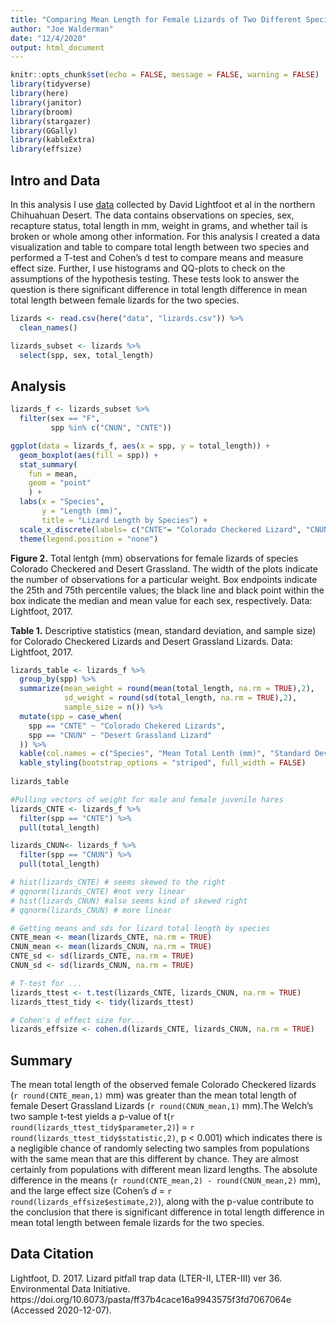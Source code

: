 ```yaml
---
title: "Comparing Mean Length for Female Lizards of Two Different Species"
author: "Joe Walderman"
date: "12/4/2020"
output: html_document
---
```


```r
knitr::opts_chunk$set(echo = FALSE, message = FALSE, warning = FALSE)
library(tidyverse)
library(here)
library(janitor)
library(broom)
library(stargazer)
library(GGally)
library(kableExtra)
library(effsize)
```

## Intro and Data

In this analysis I use [data](https://doi.org/10.6073/pasta/ff37b4cace16a9943575f3fd7067064e) collected by David Lightfoot et al in the northern Chihuahuan Desert. The data contains observations on species, sex, recapture status, total length in mm, weight in grams, and whether tail is broken or whole among other information. For this analysis I created a data visualization and table to compare total length between two species and performed a T-test and Cohen's d test to compare means and measure effect size. Further, I use histograms and QQ-plots to check on the assumptions of the hypothesis testing. These tests look to answer the question is there significant difference in total length difference in mean total length between female lizards for the two species.

```r
lizards <- read.csv(here("data", "lizards.csv")) %>% 
  clean_names()
```

```r
lizards_subset <- lizards %>% 
  select(spp, sex, total_length)
```

## Analysis

```r
lizards_f <- lizards_subset %>% 
  filter(sex == "F",
         spp %in% c("CNUN", "CNTE"))

ggplot(data = lizards_f, aes(x = spp, y = total_length)) +
  geom_boxplot(aes(fill = spp)) +
  stat_summary(
    fun = mean,
    geom = "point"
    ) +
  labs(x = "Species",
       y = "Length (mm)",
       title = "Lizard Length by Species") +
  scale_x_discrete(labels= c("CNTE"= "Colorado Checkered Lizard", "CNUN"="Desert Grassland Lizard")) +
  theme(legend.position = "none") 
```

**Figure 2.** Total lentgh (mm) observations for female lizards of species Colorado Checkered and Desert Grassland. The width of the plots indicate the number of observations for a particular weight. Box endpoints indicate the 25th and 75th percentile values; the black line and black point within the box indicate the median and mean value for each sex, respectively. Data: Lightfoot, 2017.




**Table 1.** Descriptive statistics (mean, standard deviation, and sample size) for Colorado Checkered Lizards and Desert Grassland Lizards. Data: Lightfoot, 2017.
```r
lizards_table <- lizards_f %>% 
  group_by(spp) %>% 
  summarize(mean_weight = round(mean(total_length, na.rm = TRUE),2),
            sd_weight = round(sd(total_length, na.rm = TRUE),2),
            sample_size = n()) %>%
  mutate(spp = case_when(
    spp == "CNTE" ~ "Colorado Chekered Lizards",
    spp == "CNUN" ~ "Desert Grassland Lizard"
  )) %>% 
  kable(col.names = c("Species", "Mean Total Lenth (mm)", "Standard Deviation (mm)", "Sample Size"), digits = 2) %>% 
  kable_styling(bootstrap_options = "striped", full_width = FALSE)
  
lizards_table
```



```r
#Pulling vectors of weight for male and female juvenile hares
lizards_CNTE <- lizards_f %>% 
  filter(spp == "CNTE") %>% 
  pull(total_length)

lizards_CNUN<- lizards_f %>% 
  filter(spp == "CNUN") %>% 
  pull(total_length)

# hist(lizards_CNTE) # seems skewed to the right
# qqnorm(lizards_CNTE) #not very linear
# hist(lizards_CNUN) #also seems kind of skewed right
# qqnorm(lizards_CNUN) # more linear

# Getting means and sds for lizard total length by species
CNTE_mean <- mean(lizards_CNTE, na.rm = TRUE)
CNUN_mean <- mean(lizards_CNUN, na.rm = TRUE)
CNTE_sd <- sd(lizards_CNTE, na.rm = TRUE)
CNUN_sd <- sd(lizards_CNUN, na.rm = TRUE)
```

```r
# T-test for ...
lizards_ttest <- t.test(lizards_CNTE, lizards_CNUN, na.rm = TRUE)
lizards_ttest_tidy <- tidy(lizards_ttest)

# Cohen's d effect size for...
lizards_effsize <- cohen.d(lizards_CNTE, lizards_CNUN, na.rm = TRUE)
```

## Summary

The mean total length of the observed female Colorado Checkered lizards (`r round(CNTE_mean,1)` mm) was greater than the mean total length of female Desert Grassland Lizards (`r round(CNUN_mean,1)` mm).The Welch's two sample t-test yields a p-value of t(`r round(lizards_ttest_tidy$parameter,2)`) = `r round(lizards_ttest_tidy$statistic,2)`, p < 0.001) which indicates there is a negligible chance of randomly selecting two samples from populations with the same mean that are this different by chance. They are almost certainly from populations with different mean lizard lengths. The absolute difference in the means (`r round(CNTE_mean,2) - round(CNUN_mean,2)` mm), and the large effect size (Cohen's *d* = `r round(lizards_effsize$estimate,2)`), along with the p-value contribute to the conclusion that there is significant difference in total length difference in mean total length between female lizards for the two species.


## Data Citation

Lightfoot, D. 2017. Lizard pitfall trap data (LTER-II, LTER-III) ver 36. Environmental Data Initiative. https://doi.org/10.6073/pasta/ff37b4cace16a9943575f3fd7067064e (Accessed 2020-12-07).

